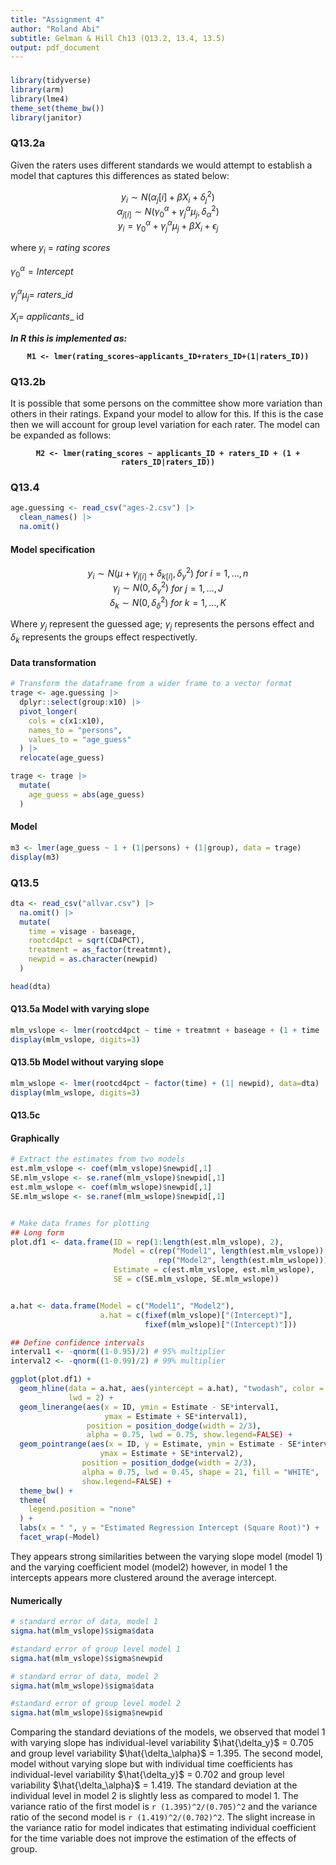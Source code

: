 ```yaml
---
title: "Assignment 4"
author: "Roland Abi"
subtitle: Gelman & Hill Ch13 (Q13.2, 13.4, 13.5)
output: pdf_document
---
```


### 

```r
library(tidyverse)
library(arm)
library(lme4)
theme_set(theme_bw())
library(janitor)
```

### Q13.2a

Given the raters uses different standards we would attempt to establish a model that captures this differences as stated below:

<center>$y_i \sim N(\alpha_j{[i]} + \beta X_i + \delta^2_j)$</center>

<center>$\alpha_j{_{[i]}} \sim N(\gamma^\alpha_0 + \gamma^\alpha_j\mu_j, \delta^2_\alpha)$</center>

<center>$y_i = \gamma^\alpha_0 + \gamma^\alpha_j\mu_j + \beta X_i + \epsilon_j$</center>

where $y_i$ = $rating$ $scores$

$\gamma^\alpha_0 = Intercept$

$\gamma^\alpha_j\mu_j =$ $raters$\_$id$

$X_i =$ $applicants$\_ id

***In R this is implemented as:***

<center>**`M1 <- lmer(rating_scores~applicants_ID+raters_ID+(1|raters_ID))`**</center>

### Q13.2b

It is possible that some persons on the committee show more variation than others in their ratings. Expand your model to allow for this. If this is the case then we will account for group level variation for each rater. The model can be expanded as follows:

<center>**`M2 <- lmer(rating_scores ~ applicants_ID + raters_ID + (1 + raters_ID|raters_ID))`**</center>

### Q13.4

```r
age.guessing <- read_csv("ages-2.csv") |>
  clean_names() |>
  na.omit()
```

#### Model specification

<center>$y_i \sim N(\mu + \gamma_j{_{[i]}} + \delta_k{_{[i]}}, \delta^2_y)$ $for$ $i = 1, \dots ,n$</center>

<center>$\gamma_j \sim N(0, \delta^2_\gamma)$ $for$ $j = 1, \dots ,J$</center>

<center>$\delta_k \sim N(0, \delta^2_\delta)$ $for$ $k = 1, \dots ,K$</center>

Where $y_j$ represent the guessed age; $\gamma_j$ represents the persons effect and $\delta_k$ represents the groups effect respectivetly.

#### Data transformation

```r
# Transform the dataframe from a wider frame to a vector format
trage <- age.guessing |>
  dplyr::select(group:x10) |>
  pivot_longer(
    cols = c(x1:x10),
    names_to = "persons",
    values_to = "age_guess"
  ) |>
  relocate(age_guess)

trage <- trage |>
  mutate(
    age_guess = abs(age_guess)
  )
```

#### Model

```r
m3 <- lmer(age_guess ~ 1 + (1|persons) + (1|group), data = trage)
display(m3)
```

### 

### Q13.5

```r
dta <- read_csv("allvar.csv") |>
  na.omit() |>
  mutate(
    time = visage - baseage,
    rootcd4pct = sqrt(CD4PCT),
    treatment = as_factor(treatmnt),
    newpid = as.character(newpid)
  )

head(dta)
```

#### Q13.5a Model with varying slope

```r
mlm_vslope <- lmer(rootcd4pct ~ time + treatmnt + baseage + (1 + time | newpid), data=dta)
display(mlm_vslope, digits=3)
```

#### Q13.5b Model without varying slope

```r
mlm_wslope <- lmer(rootcd4pct ~ factor(time) + (1| newpid), data=dta)
display(mlm_wslope, digits=3)
```

#### Q13.5c

#### Graphically

```r
# Extract the estimates from two models
est.mlm_vslope <- coef(mlm_vslope)$newpid[,1]
SE.mlm_vslope <- se.ranef(mlm_vslope)$newpid[,1]
est.mlm_wslope <- coef(mlm_wslope)$newpid[,1]
SE.mlm_wslope <- se.ranef(mlm_wslope)$newpid[,1]


# Make data frames for plotting
## Long form
plot.df1 <- data.frame(ID = rep(1:length(est.mlm_vslope), 2),
                       Model = c(rep("Model1", length(est.mlm_vslope)),
                                 rep("Model2", length(est.mlm_wslope))),
                       Estimate = c(est.mlm_vslope, est.mlm_wslope),
                       SE = c(SE.mlm_vslope, SE.mlm_wslope))


a.hat <- data.frame(Model = c("Model1", "Model2"),
                    a.hat = c(fixef(mlm_vslope)["(Intercept)"], 
                              fixef(mlm_wslope)["(Intercept)"]))

## Define confidence intervals
interval1 <- -qnorm((1-0.95)/2) # 95% multiplier
interval2 <- -qnorm((1-0.99)/2) # 99% multiplier
```

```r
ggplot(plot.df1) +
  geom_hline(data = a.hat, aes(yintercept = a.hat), "twodash", color = "red",
             lwd = 2) +
  geom_linerange(aes(x = ID, ymin = Estimate - SE*interval1,
                     ymax = Estimate + SE*interval1),
                 position = position_dodge(width = 2/3),
                 alpha = 0.75, lwd = 0.75, show.legend=FALSE) +
  geom_pointrange(aes(x = ID, y = Estimate, ymin = Estimate - SE*interval2,
                    ymax = Estimate + SE*interval2),
                position = position_dodge(width = 2/3),
                alpha = 0.75, lwd = 0.45, shape = 21, fill = "WHITE",
                show.legend=FALSE) +
  theme_bw() +
  theme(
    legend.position = "none"
  ) +
  labs(x = " ", y = "Estimated Regression Intercept (Square Root)") +
  facet_wrap(~Model)
```

They appears strong similarities between the varying slope model (model 1) and the varying coefficient model (model2) however, in model 1 the intercepts appears more clustered around the average intercept.

#### Numerically

```r
# standard error of data, model 1 
sigma.hat(mlm_vslope)$sigma$data
```

```r
#standard error of group level model 1
sigma.hat(mlm_vslope)$sigma$newpid
```

```r
# standard error of data, model 2 
sigma.hat(mlm_wslope)$sigma$data
```

```r
#standard error of group level model 2
sigma.hat(mlm_wslope)$sigma$newpid
```

Comparing the standard deviations of the models, we observed that model 1 with varying slope has individual-level variability $\hat{\delta_y}$ = 0.705 and group level variability $\hat{\delta_\alpha}$ = 1.395. The second model, model without varying slope but with individual time coefficients has individual-level variability $\hat{\delta_y}$ = 0.702 and group level variability $\hat{\delta_\alpha}$ = 1.419. The standard deviation at the individual level in model 2 is slightly less as compared to model 1. The variance ratio of the first model is `r (1.395)^2/(0.705)^2` and the variance ratio of the second model is `r (1.419)^2/(0.702)^2`. The slight increase in the variance ratio for model indicates that estimating individual coefficient for the time variable does not improve the estimation of the effects of group.
